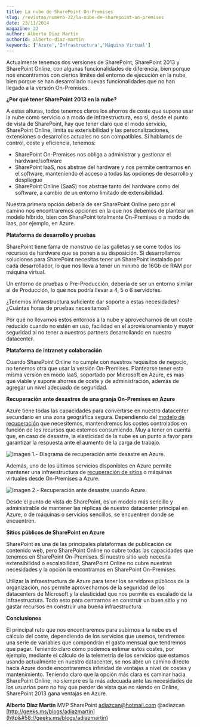 ```yaml
---
title: La nube de SharePoint On-Premises
slug: /revistas/numero-22/la-nube-de-sharepoint-on-premises
date: 23/11/2014
magazine: 22
author: Alberto Diaz Martin
authorId: alberto-diaz-martin
keywords: ['Azure','Infrastructura','Máquina Virtual']
---
```






​Actualmente tenemos dos versiones de SharePoint, SharePoint 2013 y SharePoint Online, con algunas funcionalidades de diferencia, bien porque nos encontramos con ciertos límites del entorno de ejecución en la nube, bien porque se han desarrollado nuevas funcionalidades que no han llegado a la versión On-Premises.

**¿Por qué tener SharePoint 2013 en la nube?**

A estas alturas, todos tenemos claros los ahorros de coste que supone usar la nube como servicio o a modo de infraestructura, eso sí, desde el punto de vista de SharePoint, hay que tener claro que el modo servicio, SharePoint Online, limita su extensibilidad y las personalizaciones, extensiones o desarrollos actuales no son compatibles. Si hablamos de control, coste y eficiencia, tenemos:

- SharePoint On-Premises nos obliga a administrar y gestionar el hardware/software
- SharePoint IaaS, nos abstrae del hardware y nos permite centrarnos en el software, manteniendo el acceso a todas las opciones de desarrollo y despliegue
- SharePoint Online (SaaS) nos abstrae tanto del hardware como del software, a cambio de un entorno limitado de extensibilidad.


Nuestra primera opción debería de ser SharePoint Online pero por el camino nos encontraremos opciones en la que nos debemos de plantear un modelo híbrido, bien con SharePoint totalmente On-Premises o a modo de Iaas, por ejemplo, en Azure.

**Plataforma de desarrollo y pruebas**

SharePoint tiene fama de monstruo de las galletas y se come todos los recursos de hardware que se ponen a su disposición. Si desarrollamos soluciones para SharePoint necesitas tener un SharePoint instalado por cada desarrollador, lo que nos lleva a tener un mínimo de 16Gb de RAM por máquina virtual.

Un entorno de pruebas o Pre-Producción, debería de ser un entorno similar al de Producción, lo que nos podría llevar a 4, 5 o 6 servidores.

¿Tenemos infraestructura suficiente dar soporte a estas necesidades? ¿Cuántas horas de pruebas necesitamos?

Por qué no llevarnos estos entornos a la nube y aprovecharnos de un coste reducido cuando no estén en uso, facilidad en el aprovisionamiento y mayor seguridad al no tener a nuestros partners desarrollando en nuestro datacenter.

**Plataforma de intranet y colaboración**

Cuando SharePoint Online no cumple con nuestros requisitos de negocio, no tenemos otra que usar la versión On-Premises. Plantearse tener esta misma versión en modo IaaS, soportado por Microsoft en Azure, es más que viable y supone ahorres de coste y de administración, además de agregar un nivel adecuado de seguridad.

**Recuperación ante desastres de una granja On-Premises en Azure**

Azure tiene todas las capacidades para convertirse en nuestro datacenter secundario en una zona geográfica segura. Dependiendo del [modelo de recuperación](http&#58;//technet.microsoft.com/en-us/library/ff628971%28v=office.15%29.aspx) que necesitemos, mantendremos los costes controlados en función de los recursos que estemos consumiendo. Muy a tener en cuenta que, en caso de desastre, la elasticidad de la nube es un punto a favor para garantizar la respuesta ante el aumento de la carga de trabajo.

![Imagen 1.- Diagrama de recuperación ante desastre en Azure.](../../../images/numero22/la-nube-de-sharepoint-on-premises/image001.png)

Además, uno de los últimos servicios disponibles en Azure permite mantener una infraestructura de [recuperación de sitios](http&#58;//azure.microsoft.com/es-es/services/site-recovery/) o máquinas virtuales desde On-Premises a Azure.

![Imagen 2.- Recuperación ante desastre usando Azure.](../../../images/numero22/la-nube-de-sharepoint-on-premises/image002.jpg)

Desde el punto de vista de SharePoint, es un modelo más sencillo y administrable de mantener las réplicas de nuestro datacenter principal en Azure, o de máquinas o servicios sencillos, se encuentren donde se encuentren.

**Sitios públicos de SharePoint en Azure**

SharePoint es una de las principales plataformas de publicación de contenido web, pero SharePoint Online no cubre todas las capacidades que tenemos en SharePoint On-Premises. Si nuestro sitio web necesita extensibilidad o escalabilidad, SharePoint Online no cubre nuestras necesidades y la opción la encontramos en SharePoint On-Premises.

Utilizar la infraestructura de Azure para tener los servidores públicos de la organización, nos permite aprovecharnos de la seguridad de los datacenters de Microsoft y la elasticidad que nos permite es escalado de la infraestructura. Todo esto para centrarnos en construir un buen sitio y no gastar recursos en construir una buena infraestructura.

**Conclusiones**

El principal reto que nos encontraremos para subirnos a la nube es el cálculo del coste, dependiendo de los servicios que usemos, tendremos una serie de variables que compondrán el gasto mensual que tendremos que pagar. Teniendo claro cómo podemos estimar estos costes, por ejemplo, mediante el cálculo de la telemetría de los servicios que estamos usando actualmente en nuestro datacenter, se nos abre un camino directo hacia Azure donde encontraremos infinidad de ventajas a nivel de costes y mantenimiento. Teniendo claro que la opción más clara es caminar hacia SharePoint Online, no siempre es la más adecuada ante las necesidades de los usuarios pero no hay que perder de vista que no siendo en Online, SharePoint 2013 gana ventajas en Azure.



**Alberto Diaz Martin**
 MVP SharePoint
 [adiazcan@hotmail.com](mailto&#58;adiazcan@hotmail.com) 
 @adiazcan 
 [http://geeks.ms/blogs/adiazmartin](http&#58;//geeks.ms/blogs/adiazmartin)

